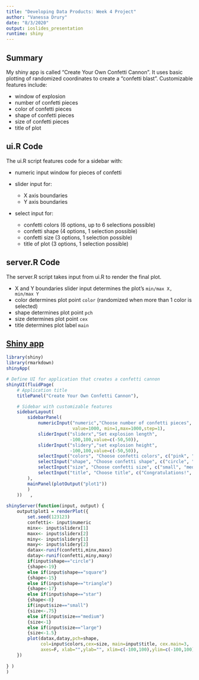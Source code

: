 ```yaml
---
title: "Developing Data Products: Week 4 Project"
author: "Vanessa Drury"
date: "8/3/2020"
output: ioslides_presentation
runtime: shiny
---
```


## Summary
My shiny app is called "Create Your Own Confetti Cannon". It uses basic plotting of randomized coordinates to create a "confetti blast". Customizable features include:  

- window of explosion  
- number of confetti pieces  
- color of confetti pieces  
- shape of confetti pieces  
- size of confetti pieces  
- title of plot  


## ui.R Code
The ui.R script features code for a sidebar with: 

- numeric input window for pieces of confetti  

- slider input for:  
    - X axis boundaries  
    - Y axis boundaries  
    
- select input for:  
    - confetti colors (6 options, up to 6 selections possible)  
    - confetti shape (4 options, 1 selection possible)  
    - confetti size (3 options, 1 selection possible)  
    - title of plot (3 options, 1 selection possible)  


## server.R Code
The server.R script takes input from ui.R to render the final plot. 

- X and Y boundaries slider input determines the plot's   `min/max X, min/max Y`  
- color determines plot point `color` (randomized when more than 1 color is selected)  
- shape determines plot point `pch`  
- size determines plot point `cex`  
- title determines plot label `main`  


## [Shiny app](https://vedrury.shinyapps.io/DDPWeek4/)
```r
library(shiny)
library(rmarkdown)
shinyApp(

# Define UI for application that creates a confetti cannon
shinyUI(fluidPage(
    # Application title
    titlePanel("Create Your Own Confetti Cannon"),

    # Sidebar with customizable features
    sidebarLayout(
        sidebarPanel(
            numericInput("numeric","Choose number of confetti pieces",
                         value=1000, min=1,max=1000,step=1),
            sliderInput("sliderx","Set explosion length", 
                        -100,100,value=c(-50,50)),
            sliderInput("slidery","set explosion height", 
                        -100,100,value=c(-50,50)),
            selectInput("colors", "Choose confetti colors", c("pink", "blue", "red", "green", "gold", "purple"), selected = "pink", multiple = T),
            selectInput("shape", "Choose confetti shape", c("circle", "square", "triangle", "star"), selected = "circle", multiple = F),
            selectInput("size", "Choose confetti size", c("small", "medium", "large"), selected = "medium", multiple = F),
            selectInput("title", "Choose title", c("Congratulations!", "Happy Birthday!", "Great Job!"), selected = "Congratulations!", multiple = F),
        ),
        mainPanel(plotOutput("plot1"))
        )
    ))   ,
        
shinyServer(function(input, output) {
    output$plot1 = renderPlot({
        set.seed(123123)
        confetti<- input$numeric
        minx<- input$sliderx[1]
        maxx<- input$sliderx[2]
        miny<- input$slidery[1]
        maxy<- input$slidery[2]
        datax<-runif(confetti,minx,maxx)
        datay<-runif(confetti,miny,maxy)
        if(input$shape=="circle")
        {shape<-19}
        else if(input$shape=="square")
        {shape<-15}
        else if(input$shape=="triangle")
        {shape<-17}
        else if(input$shape=="star")
        {shape<-8}
        if(input$size=="small")
        {size<-.75}
        else if(input$size=="medium")
        {size<-1}
        else if(input$size=="large")
        {size<-1.5}
        plot(datax,datay,pch=shape,
             col=input$colors,cex=size, main=input$title, cex.main=3,
             axes=F, xlab="",ylab="", xlim=c(-100,100),ylim=c(-100,100))
    })
    
} ) 
)
               
```

